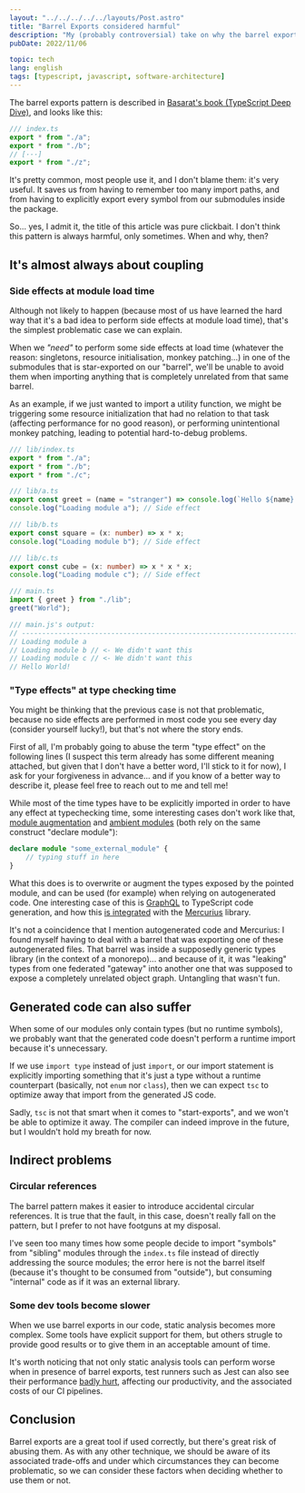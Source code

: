 ```yaml
---
layout: "../../../../../layouts/Post.astro"
title: "Barrel Exports considered harmful"
description: "My (probably controversial) take on why the barrel exports pattern can be harmful."
pubDate: 2022/11/06

topic: tech
lang: english
tags: [typescript, javascript, software-architecture]
---
```


The barrel exports pattern is described in
[Basarat's book (TypeScript Deep Dive)](https://basarat.gitbook.io/typescript/main-1/barrel),
and looks like this:

```typescript
/// index.ts
export * from "./a";
export * from "./b";
// [···]
export * from "./z";
```

It's pretty common, most people use it, and I don't blame them: it's very
useful. It saves us from having to remember too many import paths, and from
having to explicitly export every symbol from our submodules inside the package.

So... yes, I admit it, the title of this article was pure clickbait. I don't
think this pattern is always harmful, only sometimes. When and why, then?

## It's almost always about coupling

### Side effects at module load time

Although not likely to happen (because most of us have learned the hard way that
it's a bad idea to perform side effects at module load time), that's the
simplest problematic case we can explain.

When we _"need"_ to perform some side effects at load time (whatever the reason:
singletons, resource initialisation, monkey patching...) in one of the
submodules that is star-exported on our "barrel", we'll be unable to avoid them
when importing anything that is completely unrelated from that same barrel.

As an example, if we just wanted to import a utility function, we might be
triggering some resource initialization that had no relation to that task
(affecting performance for no good reason), or performing unintentional monkey
patching, leading to potential hard-to-debug problems.

```typescript
/// lib/index.ts
export * from "./a";
export * from "./b";
export * from "./c";

/// lib/a.ts
export const greet = (name = "stranger") => console.log(`Hello ${name}!`);
console.log("Loading module a"); // Side effect

/// lib/b.ts
export const square = (x: number) => x * x;
console.log("Loading module b"); // Side effect

/// lib/c.ts
export const cube = (x: number) => x * x * x;
console.log("Loading module c"); // Side effect

/// main.ts
import { greet } from "./lib";
greet("World");

/// main.js's output:
// --------------------------------------------------------------------
// Loading module a
// Loading module b // <- We didn't want this
// Loading module c // <- We didn't want this
// Hello World!
```

### "Type effects" at type checking time

You might be thinking that the previous case is not that problematic, because no
side effects are performed in most code you see every day (consider yourself
lucky!), but that's not where the story ends.

First of all, I'm probably going to abuse the term "type effect" on the
following lines (I suspect this term already has some different meaning attached,
but given that I don't have a better word, I'll stick to it for now), I ask for
your forgiveness in advance... and if you know of a better way to describe it,
please feel free to reach out to me and tell me!

While most of the time types have to be explicitly imported in order to have
any effect at typechecking time, some interesting cases don't work like that,
[module augmentation](https://isamatov.com/typescript-module-augmentation/)
and [ambient modules](https://isamatov.com/typescript-ambient-module/) (both
rely on the same construct "declare module"):

```typescript
declare module "some_external_module" {
	// typing stuff in here
}
```

What this does is to overwrite or augment the types exposed by the pointed
module, and can be used (for example) when relying on autogenerated code. One
interesting case of this is [GraphQL](https://graphql.org/) to TypeScript code
generation, and how this
[is integrated](https://github.com/mercurius-js/mercurius/blob/master/docs/typescript.md)
with the [Mercurius](https://mercurius.dev) library.

It's not a coincidence that I mention autogenerated code and Mercurius: I
found myself having to deal with a barrel that was exporting one of these
autogenerated files. That barrel was inside a supposedly generic types library
(in the context of a monorepo)... and because of it, it was "leaking" types from
one federated "gateway" into another one that was supposed to expose a
completely unrelated object graph. Untangling that wasn't fun.

## Generated code can also suffer

When some of our modules only contain types (but no runtime symbols), we
probably want that the generated code doesn't perform a runtime import
because it's unnecessary.

If we use `import type` instead of just `import`, or our import statement is
explicitly importing something that it's just a type without a runtime
counterpart (basically, not `enum` nor `class`), then we can expect `tsc` to
optimize away that import from the generated JS code.

Sadly, `tsc` is not that smart when it comes to "start-exports", and we won't be
able to optimize it away. The compiler can indeed improve in the future, but I
wouldn't hold my breath for now.

## Indirect problems

### Circular references

The barrel pattern makes it easier to introduce accidental circular references.
It is true that the fault, in this case, doesn't really fall on the pattern, but
I prefer to not have footguns at my disposal.

I've seen too many times how some people decide to import "symbols" from
"sibling" modules through the `index.ts` file instead of directly addressing the
source modules; the error here is not the barrel itself (because it's thought to
be consumed from "outside"), but consuming "internal" code as if it was an
external library.

### Some dev tools become slower

When we use barrel exports in our code, static analysis becomes more complex.
Some tools have explicit support for them, but others strugle to provide good
results or to give them in an acceptable amount of time.

It's worth noticing that not only static analysis tools can perform worse when
in presence of barrel exports, test runners such as Jest can also see their
performance [badly hurt](https://github.com/facebook/jest/issues/11234),
affecting our productivity, and the associated costs of our CI pipelines.

## Conclusion

Barrel exports are a great tool if used correctly, but there's great risk of
abusing them. As with any other technique, we should be aware of its associated
trade-offs and under which circumstances they can become problematic, so we can
consider these factors when deciding whether to use them or not.
